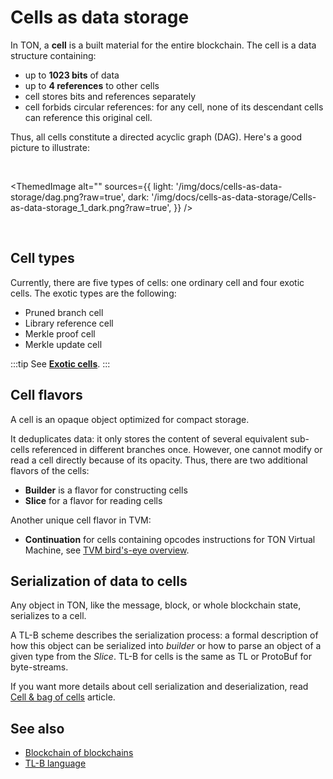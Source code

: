 

# Cells as data storage

In TON, a **cell** is a built material for the entire blockchain. The cell is a data structure containing:

- up to **1023 bits** of data
- up to **4 references** to other cells
- cell stores bits and references separately
- cell forbids circular references: for any cell, none of its descendant cells can reference this original cell.

Thus, all cells constitute a directed acyclic graph (DAG). Here's a good picture to illustrate:

<br />

<ThemedImage
  alt=""
  sources={{
      light: '/img/docs/cells-as-data-storage/dag.png?raw=true',
      dark: '/img/docs/cells-as-data-storage/Cells-as-data-storage_1_dark.png?raw=true',
  }}
/>

<br />

## Cell types

Currently, there are five types of cells: one ordinary cell and four exotic cells.
The exotic types are the following:

- Pruned branch cell
- Library reference cell
- Merkle proof cell
- Merkle update cell

:::tip
See [**Exotic cells**](https://ton.org/tvm.pdf).
:::

## Cell flavors

A cell is an opaque object optimized for compact storage.

It deduplicates data: it only stores the content of several equivalent sub-cells referenced in different branches once. However, one cannot modify or read a cell directly because of its opacity. Thus, there are two additional flavors of the cells:

- **Builder** is a flavor for constructing cells
- **Slice** for a flavor for reading cells

Another unique cell flavor in TVM:

- **Continuation**  for cells containing opcodes instructions for TON Virtual Machine, see [TVM bird's-eye overview](/v3/documentation/tvm/tvm-overview).

## Serialization of data to cells

Any object in TON, like the message, block, or whole blockchain state, serializes to a cell.

A TL-B scheme describes the serialization process: a formal description of how this object can be serialized into _builder_ or how to parse an object of a given type from the _Slice_.
TL-B for cells is the same as TL or ProtoBuf for byte-streams.

If you want more details about cell serialization and deserialization, read [Cell & bag of cells](/v3/documentation/data-formats/tlb/cell-boc) article.

## See also

- [Blockchain of blockchains](/v3/concepts/dive-into-ton/ton-blockchain/blockchain-of-blockchains)
- [TL-B language](/v3/documentation/data-formats/tlb/tl-b-language)

<Feedback />
